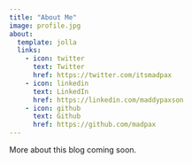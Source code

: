 ```yaml
---
title: "About Me"
image: profile.jpg
about:
  template: jolla
  links:
    - icon: twitter
      text: Twitter
      href: https://twitter.com/itsmadpax
    - icon: linkedin
      text: LinkedIn
      href: https://linkedin.com/maddypaxson
    - icon: github
      text: Github
      href: https://github.com/madpax
---
```


More about this blog coming soon.
